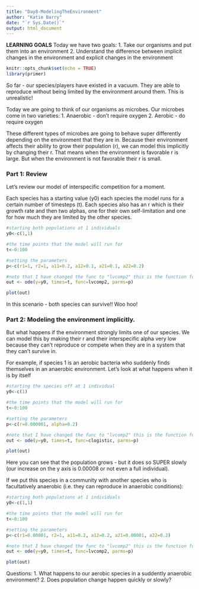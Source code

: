 ```yaml
---
title: "Day8-ModelingTheEnvironment"
author: "Katie Barry"
date: "`r Sys.Date()`"
output: html_document
---
```

**LEARNING GOALS** Today we have two goals:
1. Take our organisms and put them into an environment
2. Understand the difference between implicit changes in the environment and explicit changes in the environment

```r
knitr::opts_chunk$set(echo = TRUE)
library(primer)
```

So far - our species/players have existed in a vacuum. They are able to reproduce without being limited by the environment around them. This is unrealistic! 

Today we are going to think of our organisms as microbes. Our microbes come in two varieties: 
1. Anaerobic - don't require oxygen 
2. Aerobic - do require oxygen 

These different types of microbes are going to behave super differently depending on the environment that they are in. Because their environment affects their ability to grow their population (r), we can model this implicitly by changing their r. That means when the environment is favorable r is large. But when the environment is not favorable their r is small. 

### Part 1: Review 

Let's review our model of interspecific competition for a moment. 

Each species has a starting value (y0) each species  the model runs for a certain number of timesteps (t). 
Each species also has an r which is their growth rate and then two alphas, one for their own self-limitation and one for how much they are limited by the other species.

```r
#starting both populations at 1 individuals
y0<-c(1,1)

#the time points that the model will run for
t<-0:100

#setting the parameters
p<-c(r1=1, r2=1, a11=0.2, a12=0.1, a21=0.1, a22=0.2)

#note that I have changed the func to "lvcomp2" this is the function for competition in this package
out <- ode(y=y0, times=t, func=lvcomp2, parms=p)

plot(out)
```

In this scenario - both species can survive!! Woo hoo! 

### Part 2: Modeling the environment implicitly.

But what happens if the environment strongly limits one of our species. We can model this by making their r and their interspecific alpha very low because they can't reproduce or compete when they are in a system that they can't survive in. 

For example, if species 1 is an aerobic bacteria who suddenly finds themselves in an anaerobic environment. Let's look at what happens when it is by itself
```r
#starting the species off at 1 individual
y0<-c(1)

#the time points that the model will run for
t<-0:100

#setting the parameters
p<-c(r=0.000001, alpha=0.2)

#note that I have changed the func to "lvcomp2" this is the function for competition in this package
out <- ode(y=y0, times=t, func=clogistic, parms=p)

plot(out)
```

Here you can see that the population grows - but it does so SUPER slowly (our increase on the y axis is 0.00008 or not even a full individual).  

If we put this species in a community with another species who is facultatively anaerobic (i.e. they can reproduce in anaerobic conditions):

```r
#starting both populations at 1 individuals
y0<-c(1,1)

#the time points that the model will run for
t<-0:100

#setting the parameters
p<-c(r1=0.00001, r2=1, a11=0.2, a12=0.2, a21=0.00001, a22=0.2)

#note that I have changed the func to "lvcomp2" this is the function for competition in this package
out <- ode(y=y0, times=t, func=lvcomp2, parms=p)

plot(out)
```

Questions: 
1. What happens to our aerobic species in a suddently anaerobic environment? 
2. Does population change happen quickly or slowly? 

